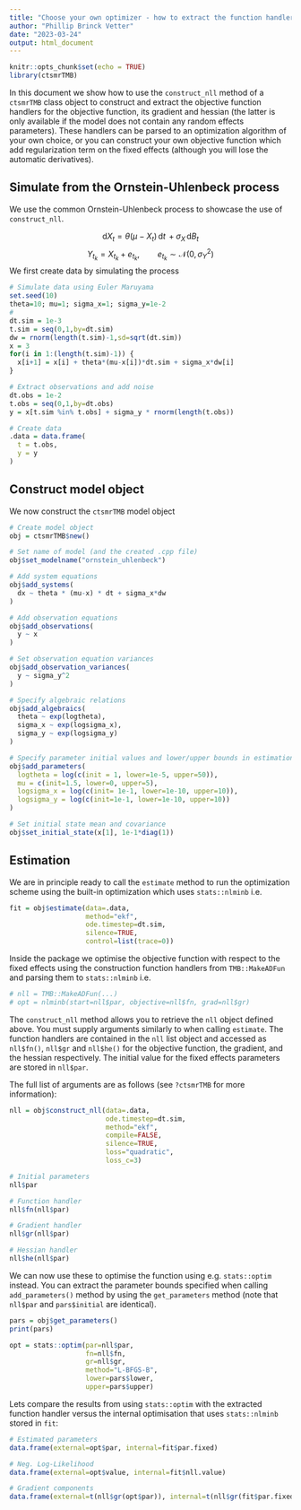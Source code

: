 ```yaml
---
title: "Choose your own optimizer - how to extract the function handlers"
author: "Phillip Brinck Vetter"
date: "2023-03-24"
output: html_document
---
```


```r
knitr::opts_chunk$set(echo = TRUE)
library(ctsmrTMB)
```

In this document we show how to use the `construct_nll` method of a `ctsmrTMB` class object to construct and extract the objective function handlers for the objective function, its gradient and hessian (the latter is only available if the model does not contain any random effects parameters). These handlers can be parsed to an optimization algorithm of your own choice, or you can construct your own objective function which add regularization term on the fixed effects (although you will lose the automatic derivatives).

## Simulate from the Ornstein-Uhlenbeck process

We use the common Ornstein-Uhlenbeck process to showcase the use of `construct_nll`. 

$$ \mathrm{d}X_{t} = \theta (\mu - X_{t}) \, \mathrm{d}t \, + \sigma_{X} \, \mathrm{d}B_{t} $$
$$ Y_{t_{k}} = X_{t_{k}} + e_{t_{k}}, \qquad e_{t_{k}} \sim \mathcal{N}\left(0,\sigma_{Y}^{2}\right)  $$
We first create data by simulating the process

```r
# Simulate data using Euler Maruyama
set.seed(10)
theta=10; mu=1; sigma_x=1; sigma_y=1e-2
# 
dt.sim = 1e-3
t.sim = seq(0,1,by=dt.sim)
dw = rnorm(length(t.sim)-1,sd=sqrt(dt.sim))
x = 3
for(i in 1:(length(t.sim)-1)) {
  x[i+1] = x[i] + theta*(mu-x[i])*dt.sim + sigma_x*dw[i]
}

# Extract observations and add noise
dt.obs = 1e-2
t.obs = seq(0,1,by=dt.obs)
y = x[t.sim %in% t.obs] + sigma_y * rnorm(length(t.obs))

# Create data
.data = data.frame(
  t = t.obs,
  y = y
)
```


## Construct model object

We now construct the `ctsmrTMB` model object

```r
# Create model object
obj = ctsmrTMB$new()

# Set name of model (and the created .cpp file)
obj$set_modelname("ornstein_uhlenbeck")

# Add system equations
obj$add_systems(
  dx ~ theta * (mu-x) * dt + sigma_x*dw
)

# Add observation equations
obj$add_observations(
  y ~ x
)

# Set observation equation variances
obj$add_observation_variances(
  y ~ sigma_y^2
)

# Specify algebraic relations
obj$add_algebraics(
  theta ~ exp(logtheta),
  sigma_x ~ exp(logsigma_x),
  sigma_y ~ exp(logsigma_y)
)

# Specify parameter initial values and lower/upper bounds in estimation
obj$add_parameters(
  logtheta = log(c(init = 1, lower=1e-5, upper=50)),
  mu = c(init=1.5, lower=0, upper=5),
  logsigma_x = log(c(init= 1e-1, lower=1e-10, upper=10)),
  logsigma_y = log(c(init=1e-1, lower=1e-10, upper=10))
)

# Set initial state mean and covariance
obj$set_initial_state(x[1], 1e-1*diag(1))
```

## Estimation

We are in principle ready to call the `estimate` method to run the optimization scheme using the built-in optimization which uses `stats::nlminb` i.e.

```r
fit = obj$estimate(data=.data, 
                   method="ekf", 
                   ode.timestep=dt.sim,
                   silence=TRUE,
                   control=list(trace=0))
```

Inside the package we optimise the objective function with respect to the fixed effects using the construction function handlers from `TMB::MakeADFun` and parsing them to `stats::nlminb` i.e.

```r
# nll = TMB::MakeADFun(...)
# opt = nlminb(start=nll$par, objective=nll$fn, grad=nll$gr)
```

The `construct_nll` method allows you to retrieve the `nll` object defined above. You must supply arguments similarly to when calling `estimate`. The function handlers are contained in the `nll` list object and accessed as `nll$fn()`, `nll$gr` and `nll$he()` for the objective function, the gradient, and the hessian respectively. The initial value for the fixed effects parameters are stored in `nll$par`. 

The full list of arguments are as follows (see `?ctsmrTMB` for more information):
```r
nll = obj$construct_nll(data=.data,
                        ode.timestep=dt.sim,
                        method="ekf",
                        compile=FALSE,
                        silence=TRUE,
                        loss="quadratic",
                        loss_c=3)

# Initial parameters
nll$par

# Function handler
nll$fn(nll$par)

# Gradient handler
nll$gr(nll$par)

# Hessian handler
nll$he(nll$par)
```
We can now use these to optimise the function using e.g. `stats::optim` instead. You can extract the parameter bounds specified when calling `add_parameters()` method by using the `get_parameters` method (note that `nll$par` and `pars$initial` are identical).

```r
pars = obj$get_parameters()
print(pars)

opt = stats::optim(par=nll$par, 
                   fn=nll$fn, 
                   gr=nll$gr, 
                   method="L-BFGS-B", 
                   lower=pars$lower, 
                   upper=pars$upper)
```
Lets compare the results from using `stats::optim` with the extracted function handler versus the internal optimisation that uses `stats::nlminb` stored in `fit`:

```r
# Estimated parameters
data.frame(external=opt$par, internal=fit$par.fixed)

# Neg. Log-Likelihood
data.frame(external=opt$value, internal=fit$nll.value)

# Gradient components
data.frame(external=t(nll$gr(opt$par)), internal=t(nll$gr(fit$par.fixed)))
```


